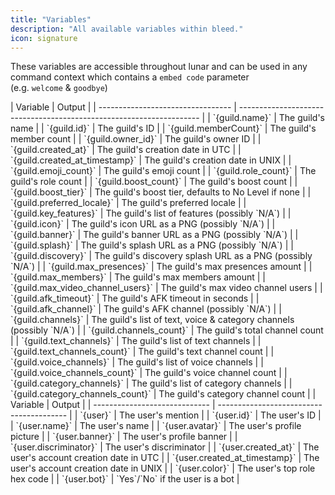 ```yaml
---
title: "Variables"
description: "All available variables within bleed."
icon: signature
---
```


These variables are accessible throughout lunar and can be used in any command context which contains a `embed code` parameter (e.g. `welcome` & `goodbye`)

<Tabs>
  <Tab title="Guild">
    | Variable                          | Output                                                               |
    | --------------------------------- | -------------------------------------------------------------------- |
    | `{guild.name}`                    | The guild's name                                                     |
    | `{guild.id}`                      | The guild's ID                                                       |
    | `{guild.memberCount}`             | The guild's member count                                             |
    | `{guild.owner_id}`                | The guild's owner ID                                                 |
    | `{guild.created_at}`              | The guild's creation date in UTC                                     |
    | `{guild.created_at_timestamp}`    | The guild's creation date in UNIX                                    |
    | `{guild.emoji_count}`             | The guild's emoji count                                              |
    | `{guild.role_count}`              | The guild's role count                                               |
    | `{guild.boost_count}`             | The guild's boost count                                              |
    | `{guild.boost_tier}`              | The guild's boost tier, defaults to No Level if none                 |
    | `{guild.preferred_locale}`        | The guild's preferred locale                                         |
    | `{guild.key_features}`            | The guild's list of features (possibly `N/A`)                        |
    | `{guild.icon}`                    | The guild's icon URL as a PNG (possibly `N/A`)                       |
    | `{guild.banner}`                  | The guild's banner URL as a PNG (possibly `N/A`)                     |
    | `{guild.splash}`                  | The guild's splash URL as a PNG (possibly `N/A`)                     |
    | `{guild.discovery}`               | The guild's discovery splash URL as a PNG (possibly `N/A`)           |
    | `{guild.max_presences}`           | The guild's max presences amount                                     |
    | `{guild.max_members}`             | The guild's max members amount                                       |
    | `{guild.max_video_channel_users}` | The guild's max video channel users                                  |
    | `{guild.afk_timeout}`             | The guild's AFK timeout in seconds                                   |
    | `{guild.afk_channel}`             | The guild's AFK channel (possibly `N/A`)                             |
    | `{guild.channels}`                | The guild's list of text, voice & category channels (possibly `N/A`) |
    | `{guild.channels_count}`          | The guild's total channel count                                      |
    | `{guild.text_channels}`           | The guild's list of text channels                                    |
    | `{guild.text_channels_count}`     | The guild's text channel count                                       |
    | `{guild.voice_channels}`          | The guild's list of voice channels                                   |
    | `{guild.voice_channels_count}`    | The guild's voice channel count                                      |
    | `{guild.category_channels}`       | The guild's list of category channels                                |
    | `{guild.category_channels_count}` | The guild's category channel count                                   |
  </Tab>

  <Tab title="User">
    | Variable                      | Output                                   |
    | ----------------------------- | ---------------------------------------- |
    | `{user}`                      | The user's mention                       |
    | `{user.id}`                   | The user's ID                            |
    | `{user.name}`                 | The user's name                          |
    | `{user.avatar}`               | The user's profile picture               |
    | `{user.banner}`               | The user's profile banner                |
    | `{user.discriminator}`        | The user's discriminator                 |
    | `{user.created_at}`           | The user's account creation date in UTC  |
    | `{user.created_at_timestamp}` | The user's account creation date in UNIX |
    | `{user.color}`                | The user's top role hex code             |
    | `{user.bot}`                  | `Yes`/`No` if the user is a bot          |
  </Tab>
</Tabs>